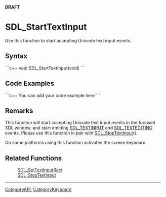 <!-- pragma section-numbers off -->
<!-- pragma disable-camelcase -->
'''DRAFT'''

= SDL_StartTextInput =
Use this function to start accepting Unicode text input events.


== Syntax ==
```c++
void SDL_StartTextInput(void)
```

== Code Examples ==
```c++
You can add your code example here
```

== Remarks ==

This function will start accepting Unicode text input events in the focused SDL window, and start emitting [[SDL_TextInputEvent|SDL_TEXTINPUT]] and [[SDL_TextEditingEvent|SDL_TEXTEDITING]] events.
Please use this function in pair with [[SDL_StopTextInput]]().

On some platforms using this function activates the screen keyboard.

== Related Functions ==
:[[SDL_SetTextInputRect]]
:[[SDL_StopTextInput]]

----
[[CategoryAPI]], [[CategoryKeyboard]]
